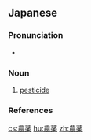 ==Japanese==
{{ja-kanjitab|のう|やく|yomi=o}}

===Pronunciation===
* {{ja-pron|のうやく|y=o|acc=0|acc_ref=NHK}}

===Noun===
{{ja-noun|のうやく|kyu=農藥}}

# [[pesticide]]
#: {{ja-usex|ギョウザには'''農薬'''が混入していた。|ギョウザ に は '''のうやく''' が こんにゅう して いた。|The dumplings were contaminated with pesticides.}}

===References===
<references/>

[[cs:農薬]]
[[hu:農薬]]
[[zh:農薬]]